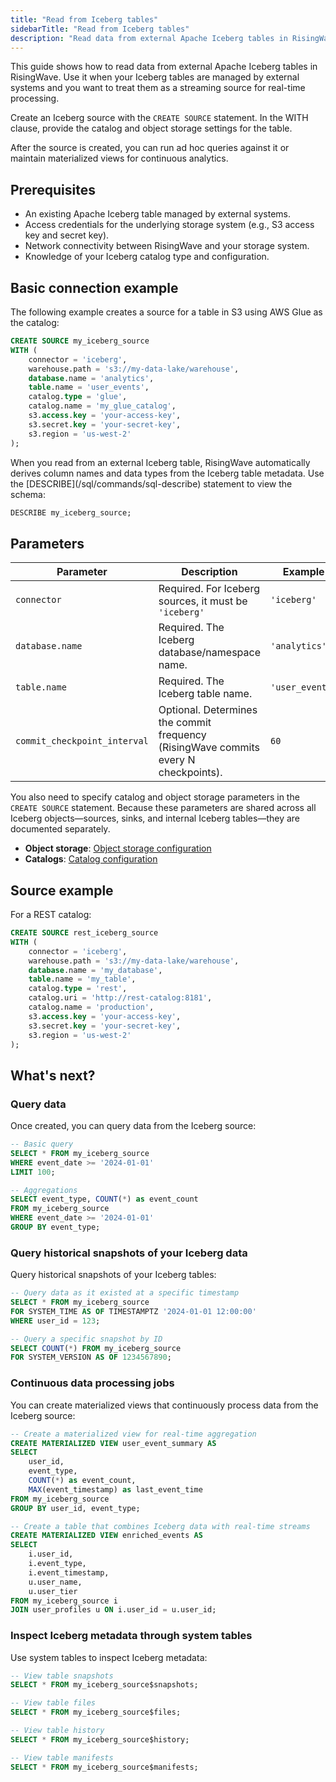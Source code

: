```yaml
---
title: "Read from Iceberg tables"
sidebarTitle: "Read from Iceberg tables"
description: "Read data from external Apache Iceberg tables in RisingWave for real-time analytics."
---
```


This guide shows how to read data from external Apache Iceberg tables in RisingWave. Use it when your Iceberg tables are managed by external systems and you want to treat them as a streaming source for real-time processing.

Create an Iceberg source with the `CREATE SOURCE` statement. In the WITH clause, provide the catalog and object storage settings for the table.

After the source is created, you can run ad hoc queries against it or maintain materialized views for continuous analytics.

## Prerequisites

*   An existing Apache Iceberg table managed by external systems.
*   Access credentials for the underlying storage system (e.g., S3 access key and secret key).
*   Network connectivity between RisingWave and your storage system.
*   Knowledge of your Iceberg catalog type and configuration.

## Basic connection example

The following example creates a source for a table in S3 using AWS Glue as the catalog:

```sql
CREATE SOURCE my_iceberg_source
WITH (
    connector = 'iceberg',
    warehouse.path = 's3://my-data-lake/warehouse',
    database.name = 'analytics',
    table.name = 'user_events',
    catalog.type = 'glue',
    catalog.name = 'my_glue_catalog',
    s3.access.key = 'your-access-key',
    s3.secret.key = 'your-secret-key',
    s3.region = 'us-west-2'
);
```

<Note>
When you read from an external Iceberg table, RisingWave automatically derives column names and data types from the Iceberg table metadata. Use the [DESCRIBE](/sql/commands/sql-describe) statement to view the schema:

```sql
DESCRIBE my_iceberg_source;
```
</Note>

## Parameters

| Parameter | Description | Example |
|-----------|-------------|---------|
| `connector` | Required. For Iceberg sources, it must be `'iceberg'` | `'iceberg'` |
| `database.name` | Required. The Iceberg database/namespace name. | `'analytics'` |
| `table.name` | Required. The Iceberg table name. | `'user_events'` |
| `commit_checkpoint_interval` | Optional. Determines the commit frequency (RisingWave commits every N checkpoints). | `60` |

You also need to specify catalog and object storage parameters in the `CREATE SOURCE` statement. Because these parameters are shared across all Iceberg objects—sources, sinks, and internal Iceberg tables—they are documented separately.

- **Object storage**: [Object storage configuration](/iceberg/object-storage)
- **Catalogs**: [Catalog configuration](/iceberg/catalogs)

## Source example

For a REST catalog:

```sql
CREATE SOURCE rest_iceberg_source
WITH (
    connector = 'iceberg',
    warehouse.path = 's3://my-data-lake/warehouse',
    database.name = 'my_database',
    table.name = 'my_table',
    catalog.type = 'rest',
    catalog.uri = 'http://rest-catalog:8181',
    catalog.name = 'production',
    s3.access.key = 'your-access-key',
    s3.secret.key = 'your-secret-key',
    s3.region = 'us-west-2'
);
```

## What's next?

### Query data

Once created, you can query data from the Iceberg source:

```sql
-- Basic query
SELECT * FROM my_iceberg_source
WHERE event_date >= '2024-01-01'
LIMIT 100;

-- Aggregations
SELECT event_type, COUNT(*) as event_count
FROM my_iceberg_source
WHERE event_date >= '2024-01-01'
GROUP BY event_type;
```

### Query historical snapshots of your Iceberg data

Query historical snapshots of your Iceberg tables:

```sql
-- Query data as it existed at a specific timestamp
SELECT * FROM my_iceberg_source 
FOR SYSTEM_TIME AS OF TIMESTAMPTZ '2024-01-01 12:00:00'
WHERE user_id = 123;

-- Query a specific snapshot by ID
SELECT COUNT(*) FROM my_iceberg_source
FOR SYSTEM_VERSION AS OF 1234567890;
```

### Continuous data processing jobs

You can create materialized views that continuously process data from the Iceberg source:

```sql
-- Create a materialized view for real-time aggregation
CREATE MATERIALIZED VIEW user_event_summary AS
SELECT 
    user_id,
    event_type,
    COUNT(*) as event_count,
    MAX(event_timestamp) as last_event_time
FROM my_iceberg_source
GROUP BY user_id, event_type;

-- Create a table that combines Iceberg data with real-time streams
CREATE MATERIALIZED VIEW enriched_events AS
SELECT 
    i.user_id,
    i.event_type,
    i.event_timestamp,
    u.user_name,
    u.user_tier
FROM my_iceberg_source i
JOIN user_profiles u ON i.user_id = u.user_id;
```

### Inspect Iceberg metadata through system tables

Use system tables to inspect Iceberg metadata:

```sql
-- View table snapshots
SELECT * FROM my_iceberg_source$snapshots;

-- View table files
SELECT * FROM my_iceberg_source$files;

-- View table history
SELECT * FROM my_iceberg_source$history;

-- View table manifests
SELECT * FROM my_iceberg_source$manifests;
```
